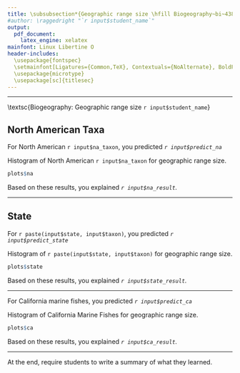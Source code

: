 ```yaml
---
title: \subsubsection*{Geographic range size \hfill Biogeography~bi~438/638}
#author: \raggedright "`r input$student_name`"
output:
  pdf_document:
    latex_engine: xelatex
mainfont: Linux Libertine O
header-includes:
  \usepackage{fontspec}
  \setmainfont[Ligatures={Common,TeX}, Contextuals={NoAlternate}, BoldFont={* Bold}, ItalicFont={* Italic}, Numbers={OldStyle}]{Linux Libertine O}
  \usepackage{microtype}
  \usepackage[sc]{titlesec}
---
```


***
\textsc{Biogeography: Geographic range size \hfill `r input$student_name`}

## North American Taxa

For North American `r input$na_taxon`, you predicted *`r input$predict_na`*

Histogram of North American `r input$na_taxon` for geographic range size.

```r
plots$na
```

Based on these results, you explained *`r input$na_result`.*

***

## State

For `r paste(input$state, input$taxon)`, you predicted *`r input$predict_state`*

Histogram of `r paste(input$state, input$taxon)` for geographic range size.

```r
plots$state
```

Based on these results, you explained *`r input$state_result`.*

***

For California marine fishes, you predicted *`r input$predict_ca`*

Histogram of California Marine Fishes for geographic range size.

```r
plots$ca
```

Based on these results, you explained *`r input$ca_result`.*

***

At the end, require students to write a summary of what they learned.

